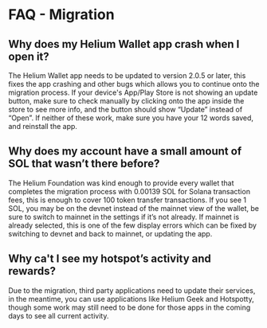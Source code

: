 # FAQ - Migration

## Why does my Helium Wallet app crash when I open it?
The Helium Wallet app needs to be updated to version 2.0.5 or later, this fixes the app crashing and other bugs which allows you to continue onto the migration process.
If your device's App/Play Store is not showing an update button, make sure to check manually by clicking onto the app inside the store to see more info, and the button should show “Update” instead of “Open”.
If neither of these work, make sure you have your 12 words saved, and reinstall the app.

## Why does my account have a small amount of SOL that wasn’t there before?
The Helium Foundation was kind enough to provide every wallet that completes the migration process with 0.00139 SOL for Solana transaction fees, this is enough to cover 100 token transfer transactions.
If you see 1 SOL, you may be on the devnet instead of the mainnet view of the wallet, be sure to switch to mainnet in the settings if it’s not already.
If mainnet is already selected, this is one of the few display errors which can be fixed by switching to devnet and back to mainnet, or updating the app.

## Why ca't I see my hotspot’s activity and rewards?
Due to the migration, third party applications need to update their services, in the meantime, you can use applications like Helium Geek and Hotspotty, though some work may still need to be done for those apps in the coming days to see all current activity.
